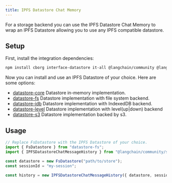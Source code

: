 ```yaml
---
title: IPFS Datastore Chat Memory
---
```


For a storage backend you can use the IPFS Datastore Chat Memory to wrap an IPFS Datastore allowing you to use any IPFS compatible datastore.

## Setup

First, install the integration dependencies:


<IntegrationInstallTooltip/>

```bash npm2yarn
npm install cborg interface-datastore it-all @langchain/community @langchain/core
```
Now you can install and use an IPFS Datastore of your choice. Here are some options:

- [datastore-core](https://github.com/ipfs/js-stores/blob/main/packages/datastore-core) Datastore in-memory implementation.
- [datastore-fs](https://github.com/ipfs/js-stores/blob/main/packages/datastore-fs) Datastore implementation with file system backend.
- [datastore-idb](https://github.com/ipfs/js-stores/blob/main/packages/datastore-idb) Datastore implementation with IndexedDB backend.
- [datastore-level](https://github.com/ipfs/js-stores/blob/main/packages/datastore-level) Datastore implementation with level(up|down) backend
- [datastore-s3](https://github.com/ipfs/js-stores/blob/main/packages/datastore-s3) Datastore implementation backed by s3.

## Usage

```typescript
// Replace FsDatastore with the IPFS Datastore of your choice.
import { FsDatastore } from "datastore-fs";
import { IPFSDatastoreChatMessageHistory } from "@langchain/community/stores/message/ipfs_datastore";

const datastore = new FsDatastore("path/to/store");
const sessionId = "my-session";

const history = new IPFSDatastoreChatMessageHistory({ datastore, sessionId });
```
